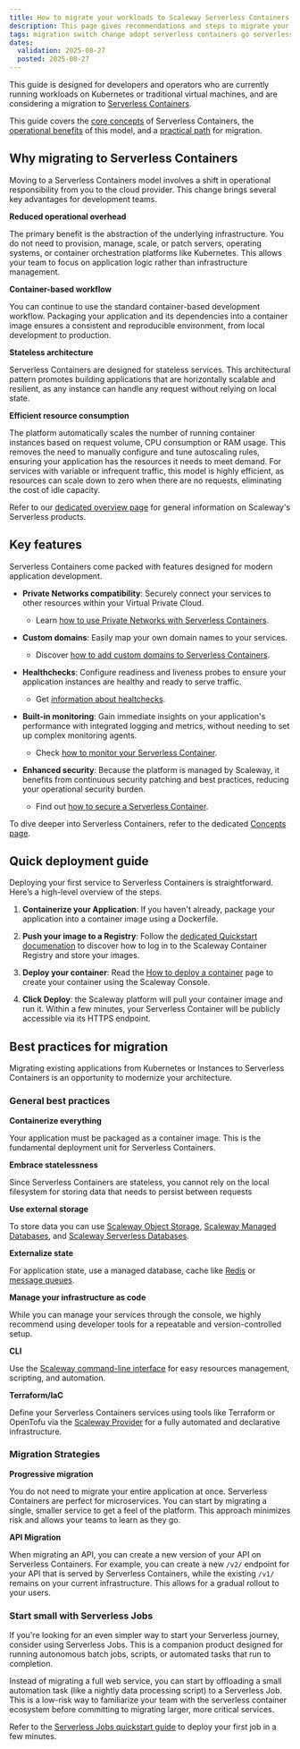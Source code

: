 ```yaml
---
title: How to migrate your workloads to Scaleway Serverless Containers
description: This page gives recommendations and steps to migrate your workloads from Kubernetes or conventional virtual machines to Scaleway Serverless Containers
tags: migration switch change adopt serverless containers go serverless try k8s vm
dates:
  validation: 2025-08-27
  posted: 2025-08-27
---
```


This guide is designed for developers and operators who are currently running workloads on Kubernetes or traditional virtual machines, and are considering a migration to [Serverless Containers](/serverless-containers/concepts/#serverless-containers).

This guide covers the [core concepts](#why-migrating-to-serverless-containers) of Serverless Containers, the [operational benefits](#key-features) of this model, and a [practical path](#quick-deployment-guide) for migration.

## Why migrating to Serverless Containers

Moving to a Serverless Containers model involves a shift in operational responsibility from you to the cloud provider. This change brings several key advantages for development teams.

**Reduced operational overhead**

The primary benefit is the abstraction of the underlying infrastructure. You do not need to provision, manage, scale, or patch servers, operating systems, or container orchestration platforms like Kubernetes. This allows your team to focus on application logic rather than infrastructure management.

**Container-based workflow**

You can continue to use the standard container-based development workflow. Packaging your application and its dependencies into a container image ensures a consistent and reproducible environment, from local development to production.

**Stateless architecture**

Serverless Containers are designed for stateless services. This architectural pattern promotes building applications that are horizontally scalable and resilient, as any instance can handle any request without relying on local state.

**Efficient resource consumption**

The platform automatically scales the number of running container instances based on request volume, CPU consumption or RAM usage. This removes the need to manually configure and tune autoscaling rules, ensuring your application has the resources it needs to meet demand. For services with variable or infrequent traffic, this model is highly efficient, as resources can scale down to zero when there are no requests, eliminating the cost of idle capacity.

Refer to our [dedicated overview page](/serverless-containers/reference-content/serverless-overview/) for general information on Scaleway's Serverless products.

## Key features

Serverless Containers come packed with features designed for modern application development.

- **Private Networks compatibility**: Securely connect your services to other resources within your Virtual Private Cloud.
    - Learn [how to use Private Networks with Serverless Containers](/serverless-containers/reference-content/containers-private-networks/).

- **Custom domains**: Easily map your own domain names to your services.
    - Discover [how to add custom domains to Serverless Containers](/serverless-containers/how-to/add-a-custom-domain-to-a-container/).

- **Healthchecks**: Configure readiness and liveness probes to ensure your application instances are healthy and ready to serve traffic.
    - Get [information about healtchecks](/serverless-containers/concepts/#health-check).

- **Built-in monitoring**: Gain immediate insights on your application's performance with integrated logging and metrics, without needing to set up complex monitoring agents.
    -  Check [how to monitor your Serverless Container](/serverless-containers/how-to/monitor-container/).

- **Enhanced security**: Because the platform is managed by Scaleway, it benefits from continuous security patching and best practices, reducing your operational security burden.
    - Find out [how to secure a Serverless Container](/serverless-containers/how-to/secure-a-container/).

To dive deeper into Serverless Containers, refer to the dedicated [Concepts page](/serverless-containers/concepts/).

## Quick deployment guide

Deploying your first service to Serverless Containers is straightforward. Here’s a high-level overview of the steps.

1. **Containerize your Application**: If you haven't already, package your application into a container image using a Dockerfile.

2. **Push your image to a Registry**: Follow the [dedicated Quickstart documenation](/container-registry/quickstart/) to discover how to log in to the Scaleway Container Registry and store your images.

3. **Deploy your container**: Read the [How to deploy a container](/serverless-containers/how-to/deploy-container/) page to create your container using the Scaleway Console.

4. **Click Deploy**: the Scaleway platform will pull your container image and run it. Within a few minutes, your Serverless Container will be publicly accessible via its HTTPS endpoint.

## Best practices for migration

Migrating existing applications from Kubernetes or Instances to Serverless Containers is an opportunity to modernize your architecture.

### General best practices

**Containerize everything**

Your application must be packaged as a container image. This is the fundamental deployment unit for Serverless Containers.

**Embrace statelessness**

Since Serverless Containers are stateless, you cannot rely on the local filesystem for storing data that needs to persist between requests

**Use external storage**

To store data you can use [Scaleway Object Storage](/object-storage/), [Scaleway Managed Databases](/managed-databases-for-postgresql-and-mysql/), and [Scaleway Serverless Databases](/serverless-sql-databases/).

**Externalize state**

For application state, use a managed database, cache like [Redis](/managed-databases-for-redis/how-to/create-a-database-for-redis/) or [message queues](/queues/quickstart/).

**Manage your infrastructure as code**

While you can manage your services through the console, we highly recommend using developer tools for a repeatable and version-controlled setup.

**CLI**

Use the [Scaleway command-line interface](/scaleway-cli/quickstart/) for easy resources management, scripting, and automation.

**Terraform/IaC**

Define your Serverless Containers services using tools like Terraform or OpenTofu via the [Scaleway Provider](/terraform/quickstart/) for a fully automated and declarative infrastructure.

### Migration Strategies

**Progressive migration**

You do not need to migrate your entire application at once. Serverless Containers are perfect for microservices. You can start by migrating a single, smaller service to get a feel of the platform. This approach minimizes risk and allows your teams to learn as they go.

**API Migration**

When migrating an API, you can create a new version of your API on Serverless Containers. For example, you can create a new `/v2/` endpoint for your API that is served by Serverless Containers, while the existing `/v1/` remains on your current infrastructure. This allows for a gradual rollout to your users.

### Start small with Serverless Jobs

If you're looking for an even simpler way to start your Serverless journey, consider using Serverless Jobs. This is a companion product designed for running autonomous batch jobs, scripts, or automated tasks that run to completion.

Instead of migrating a full web service, you can start by offloading a small automation task (like a nightly data processing script) to a Serverless Job. This is a low-risk way to familiarize your team with the serverless container ecosystem before committing to migrating larger, more critical services.

Refer to the [Serverless Jobs quickstart guide](/serverless-jobs/quickstart/) to deploy your first job in a few minutes.
